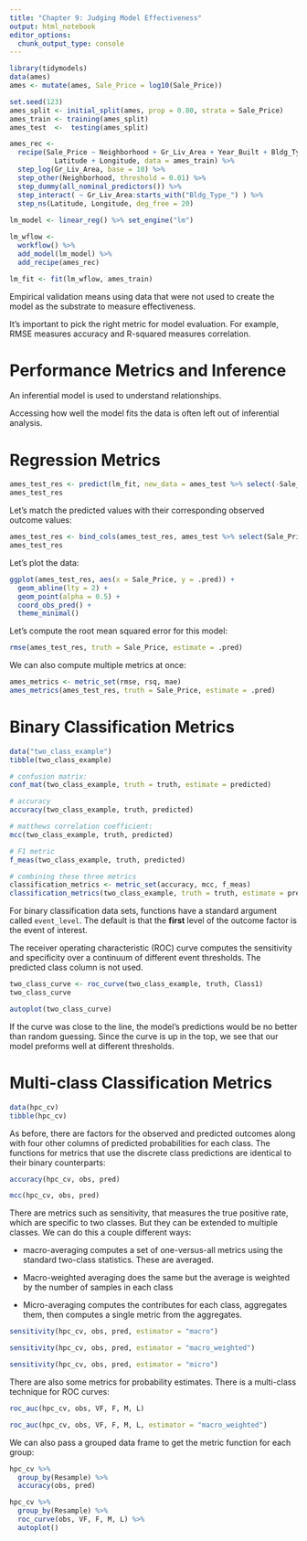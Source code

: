 ```yaml
---
title: "Chapter 9: Judging Model Effectiveness"
output: html_notebook
editor_options: 
  chunk_output_type: console
---
```


```r
library(tidymodels)
data(ames)
ames <- mutate(ames, Sale_Price = log10(Sale_Price))

set.seed(123)
ames_split <- initial_split(ames, prop = 0.80, strata = Sale_Price)
ames_train <- training(ames_split)
ames_test  <-  testing(ames_split)

ames_rec <- 
  recipe(Sale_Price ~ Neighborhood + Gr_Liv_Area + Year_Built + Bldg_Type + 
           Latitude + Longitude, data = ames_train) %>%
  step_log(Gr_Liv_Area, base = 10) %>% 
  step_other(Neighborhood, threshold = 0.01) %>% 
  step_dummy(all_nominal_predictors()) %>% 
  step_interact( ~ Gr_Liv_Area:starts_with("Bldg_Type_") ) %>% 
  step_ns(Latitude, Longitude, deg_free = 20)
  
lm_model <- linear_reg() %>% set_engine("lm")

lm_wflow <- 
  workflow() %>% 
  add_model(lm_model) %>% 
  add_recipe(ames_rec)

lm_fit <- fit(lm_wflow, ames_train)
```


Empirical validation means using data that were not used to create the model as the substrate to measure effectiveness. 

It's important to pick the right metric for model evaluation. For example, RMSE measures accuracy and R-squared measures correlation. 

# Performance Metrics and Inference 

An inferential model is used to understand relationships. 

Accessing how well the model fits the data is often left out of inferential analysis. 

# Regression Metrics

```r
ames_test_res <- predict(lm_fit, new_data = ames_test %>% select(-Sale_Price))
ames_test_res
```

Let's match the predicted values with their corresponding observed outcome values:

```r
ames_test_res <- bind_cols(ames_test_res, ames_test %>% select(Sale_Price))
ames_test_res
```

Let's plot the data:

```r
ggplot(ames_test_res, aes(x = Sale_Price, y = .pred)) +
  geom_abline(lty = 2) +
  geom_point(alpha = 0.5) +
  coord_obs_pred() +
  theme_minimal()
```

Let's compute the root mean squared error for this model:

```r
rmse(ames_test_res, truth = Sale_Price, estimate = .pred)
```

We can also compute multiple metrics at once:

```r
ames_metrics <- metric_set(rmse, rsq, mae)
ames_metrics(ames_test_res, truth = Sale_Price, estimate = .pred)
```

# Binary Classification Metrics

```r
data("two_class_example")
tibble(two_class_example)
```

```r
# confusion matrix:
conf_mat(two_class_example, truth = truth, estimate = predicted)

# accuracy
accuracy(two_class_example, truth, predicted)

# matthews correlation coefficient:
mcc(two_class_example, truth, predicted)

# F1 metric
f_meas(two_class_example, truth, predicted)

# combining these three metrics
classification_metrics <- metric_set(accuracy, mcc, f_meas)
classification_metrics(two_class_example, truth = truth, estimate = predicted)
```

For binary classification data sets, functions have a standard argument called `event_level`. The default is that the **first** level of the outcome factor is the event of interest. 

The receiver operating characteristic (ROC) curve computes the sensitivity and specificity over a continuum of different event thresholds. The predicted class column is not used. 

```r
two_class_curve <- roc_curve(two_class_example, truth, Class1)
two_class_curve

autoplot(two_class_curve)
```

If the curve was close to the line, the model's predictions would be no better than random guessing. Since the curve is up in the top, we see that our model preforms well at different thresholds. 

# Multi-class Classification Metrics

```r
data(hpc_cv)
tibble(hpc_cv)
```

As before, there are factors for the observed and predicted outcomes along with four other columns of predicted probabilities for each class. The functions for metrics that use the discrete class predictions are identical to their binary counterparts:

```r
accuracy(hpc_cv, obs, pred)

mcc(hpc_cv, obs, pred)
```

There are metrics such as sensitivity, that measures the true positive rate, which are specific to two classes. But they can be extended to multiple classes. We can do this a couple different ways:

* macro-averaging computes a set of one-versus-all metrics using the standard two-class statistics. These are averaged. 

* Macro-weighted averaging does the same but the average is weighted by the number of samples in each class

* Micro-averaging computes the contributes for each class, aggregates them, then computes a single metric from the aggregates.

```r
sensitivity(hpc_cv, obs, pred, estimator = "macro")

sensitivity(hpc_cv, obs, pred, estimator = "macro_weighted")

sensitivity(hpc_cv, obs, pred, estimator = "micro")
```

There are also some metrics for probability estimates. There is a multi-class technique for ROC curves:

```r
roc_auc(hpc_cv, obs, VF, F, M, L)

roc_auc(hpc_cv, obs, VF, F, M, L, estimator = "macro_weighted")
```

We can also pass a grouped data frame to get the metric function for each group:

```r
hpc_cv %>% 
  group_by(Resample) %>% 
  accuracy(obs, pred)

hpc_cv %>% 
  group_by(Resample) %>% 
  roc_curve(obs, VF, F, M, L) %>% 
  autoplot()
```

